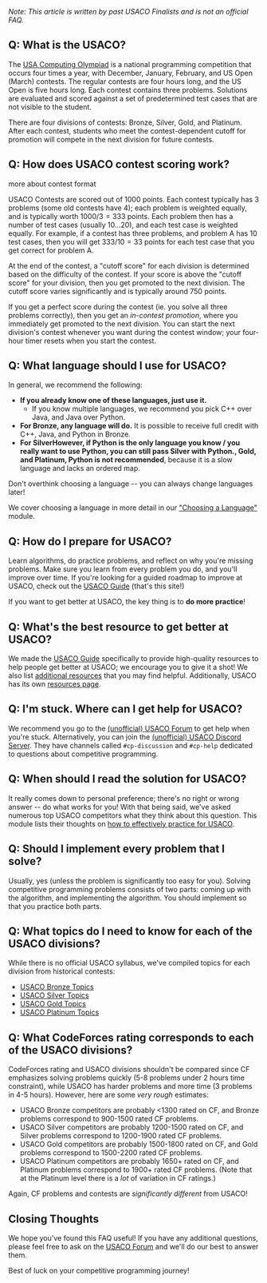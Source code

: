 _Note: This article is written by past USACO Finalists and is not an official FAQ._

## Q: What is the USACO?

The [USA Computing Olympiad](http://www.usaco.org/) is a national programming competition that occurs four times a year, with December, January, February, and US Open (March) contests. The regular contests are four hours long, and the US Open is five hours long. Each contest contains three problems. Solutions are evaluated and scored against a set of predetermined test cases that are not visible to the student.

There are four divisions of contests: Bronze, Silver, Gold, and Platinum. After each contest, students who meet the contest-dependent cutoff for promotion will compete in the next division for future contests.

## Q: How does USACO contest scoring work?

<Resources>
	<Resource
		source="USACO@USA Computing Olympiad"
		title="Contests"
		url="http://www.usaco.org/index.php?page=contests"
		starred
	>
		more about contest format
	</Resource>
</Resources>

USACO Contests are scored out of 1000 points. Each contest typically has 3 problems (some old contests have 4); each problem is weighted equally, and is typically worth $1000/3 = 333$ points. Each problem then has a number of test cases (usually 10...20), and each test case is weighted equally. For example, if a contest has three problems, and problem A has 10 test cases, then you will get $333/10 = 33$ points for each test case that you get correct for problem A.

At the end of the contest, a "cutoff score" for each division is determined based on the difficulty of the contest. If your score is above the "cutoff score" for your division, then you get promoted to the next division. The cutoff score varies significantly and is typically around $750$ points.

If you get a perfect score during the contest (ie. you solve all three problems correctly), then you get an _in-contest promotion_, where you immediately get promoted to the next division. You can start the next division's contest whenever you want during the contest window; your four-hour timer resets when you start the contest.

## Q: What language should I use for USACO?

In general, we recommend the following:

- **If you already know one of these languages, just use it.**
  - If you know multiple languages, we recommend you pick C++ over Java, and Java over Python.
- **For Bronze, any language will do.** It is possible to receive full credit with C++, Java, and Python in Bronze.
- **For Silver<Asterisk>However, if Python is the only language you know / you really want to use Python, you can still pass Silver with Python.</Asterisk>, Gold, and Platinum, Python is not recommended**, because it is a slow language and lacks an ordered map.

Don't overthink choosing a language -- you can always change languages later!

We cover choosing a language in more detail in our ["Choosing a Language"](https://usaco.guide/general/choosing-lang) module.

## Q: How do I prepare for USACO?

Learn algorithms, do practice problems, and reflect on why you're missing problems. Make sure you learn from every problem you do, and you'll improve over time. If you're looking for a guided roadmap to improve at USACO, check out the [USACO Guide](https://usaco.guide/) (that's this site!)

If you want to get better at USACO, the key thing is to **do more practice**!

## Q: What's the best resource to get better at USACO?

We made the [USACO Guide](https://usaco.guide/) specifically to provide high-quality resources to help people get better at USACO; we encourage you to give it a shot! We also list [additional resources](https://usaco.guide/general/resources-cp) that you may find helpful. Additionally, USACO has its own [resources page](http://usaco.org/index.php?page=resources).

## Q: I'm stuck. Where can I get help for USACO?

We recommend you go to the [(unofficial) USACO Forum](https://forum.usaco.guide/) to get help when you're stuck. Alternatively, you can join the [(unofficial) USACO Discord Server](https://discord.com/invite/bessMBe). They have channels called `#cp-discussion` and `#cp-help` dedicated to questions about competitive programming.

## Q: When should I read the solution for USACO?

It really comes down to personal preference; there's no right or wrong answer -- do what works for you! With that being said, we've asked numerous top USACO competitors what they think about this question. This module lists their thoughts on [how to effectively practice for USACO](https://usaco.guide/general/practicing).

## Q: Should I implement every problem that I solve?

Usually, yes (unless the problem is significantly too easy for you). Solving competitive programming problems consists of two parts: coming up with the algorithm, and implementing the algorithm. You should implement so that you practice both parts.

## Q: What topics do I need to know for each of the USACO divisions?

While there is no official USACO syllabus, we've compiled topics for each division from historical contests:

- [USACO Bronze Topics](https://usaco.guide/bronze)
- [USACO Silver Topics](https://usaco.guide/silver)
- [USACO Gold Topics](https://usaco.guide/gold)
- [USACO Platinum Topics](https://usaco.guide/plat)

## Q: What CodeForces rating corresponds to each of the USACO divisions?

CodeForces rating and USACO divisions shouldn't be compared since CF emphasizes solving problems quickly (5-8 problems under 2 hours time constraint), while USACO has harder problems and more time (3 problems in 4-5 hours). However, here are some _very rough_ estimates:

- USACO Bronze competitors are probably <1300 rated on CF, and Bronze problems correspond to 900-1500 rated CF problems.
- USACO Silver competitors are probably 1200-1500 rated on CF, and Silver problems correspond to 1200-1900 rated CF problems.
- USACO Gold competitors are probably 1500-1800 rated on CF, and Gold problems correspond to 1500-2200 rated CF problems.
- USACO Platinum competitors are probably 1650+ rated on CF, and Platinum problems correspond to 1900+ rated CF problems. (Note that at the Platinum level there is a _lot_ of variation in CF ratings.)

Again, CF problems and contests are _significantly different_ from USACO!

## Closing Thoughts

We hope you've found this FAQ useful! If you have any additional questions, please feel free to ask on the [USACO Forum](https://forum.usaco.guide) and we'll do our best to answer them.

Best of luck on your competitive programming journey!
